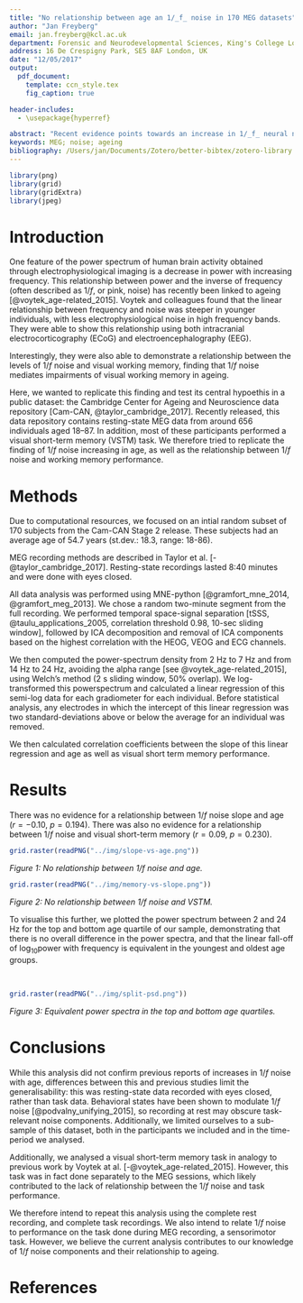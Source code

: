 ```yaml
---
title: "No relationship between age an 1/_f_ noise in 170 MEG datasets"
author: "Jan Freyberg"
email: jan.freyberg@kcl.ac.uk
department: Forensic and Neurodevelopmental Sciences, King's College London
address: 16 De Crespigny Park, SE5 8AF London, UK
date: "12/05/2017"
output:
  pdf_document:
    template: ccn_style.tex
    fig_caption: true

header-includes:
  - \usepackage{hyperref}

abstract: "Recent evidence points towards an increase in 1/_f_ neural noise (noise with decreasing power in higher frequency bands) with age. Previous evidence related this increase to a decrease in working memory performance. Here, we attempted to replicate previous findings with a dataset from the Cam-CAN project ($\\mathbf{N=170}$, aged 18-86). We used two minutes of a resting-state recording to estimate the power-spectral density of neural activity. We then correlated the slope of the noise curve with age ($\\mathbf{r=-0.10}$, $\\mathbf{p=0.194}$), as well as short-term working memory ($\\mathbf{r=0.09}$, $\\mathbf{p=0.230}$). We were unable to replicate a previous increase in 1/_f_ noise with age, as well as a relationship with working memory performance, indicating that an increase of 1/_f_ noise is not a universal phenomenon and may be task-dependent."
keywords: MEG; noise; ageing
bibliography: /Users/jan/Documents/Zotero/better-bibtex/zotero-library.bib
---
```


```r
library(png)
library(grid)
library(gridExtra)
library(jpeg)
```

# Introduction

One feature of the power spectrum of human brain activity obtained through electrophysiological imaging is a decrease in power with increasing frequency. This relationship between power and the inverse of frequency (often described as 1/_f_, or pink, noise) has recently been linked to ageing [@voytek_age-related_2015]. Voytek and colleagues found that the linear relationship between frequency and noise was steeper in younger individuals, with less electrophysiological noise in high frequency bands. They were able to show this relationship using both intracranial electrocorticography (ECoG) and electroencephalography (EEG).

Interestingly, they were also able to demonstrate a relationship between the levels of 1/_f_ noise and visual working memory, finding that 1/_f_ noise mediates impairments of visual working memory in ageing.

Here, we wanted to replicate this finding and test its central hypoethis in a public dataset: the Cambridge Center for Ageing and Neuroscience data repository [Cam-CAN, @taylor_cambridge_2017]. Recently released, this data repository contains resting-state MEG data from around 656 individuals aged 18–87. In addition, most of these participants performed a visual short-term memory (VSTM) task. We therefore tried to replicate the finding of 1/_f_ noise increasing in age, as well as the relationship between 1/_f_ noise and working memory performance.

# Methods

Due to computational resources, we focused on an intial random subset of 170 subjects from the Cam-CAN Stage 2 release. These subjects had an average age of 54.7 years (st.dev.: 18.3, range: 18-86).

MEG recording methods are described in Taylor et al. [-@taylor_cambridge_2017]. Resting-state recordings lasted 8:40 minutes and were done with eyes closed.

All data analysis was performed using MNE-python [@gramfort_mne_2014, @gramfort_meg_2013]. We chose a random two-minute segment from the full recording. We performed temporal space-signal separation [tSSS, @taulu_applications_2005, correlation threshold 0.98, 10-sec sliding window], followed by ICA decomposition and removal of ICA components based on the highest correlation with the HEOG, VEOG and ECG channels.

We then computed the power-spectrum density from 2 Hz to 7 Hz and from 14 Hz to 24 Hz, avoiding the alpha range [see @voytek_age-related_2015], using Welch's method (2 s sliding window, 50% overlap). We log-transformed this powerspectrum and calculated a linear regression of this semi-log data for each gradiometer for each individual. Before statistical analysis, any electrodes in which the intercept of this linear regression was two standard-deviations above or below the average for an individual was removed.

We then calculated correlation coefficients between the slope of this linear regression and age as well as visual short term memory performance.

# Results

There was no evidence for a relationship between 1/_f_ noise slope and age ($r=-0.10$, $p=0.194$). There was also no evidence for a relationship between 1/_f_ noise and visual short-term memory ($r=0.09$, $p=0.230$).

```r
grid.raster(readPNG("../img/slope-vs-age.png"))
```
_Figure 1: No relationship between 1/_f_ noise and age._

```r
grid.raster(readPNG("../img/memory-vs-slope.png"))
```
_Figure 2: No relationship between 1/_f_ noise and VSTM._

To visualise this further, we plotted the power spectrum between 2 and 24 Hz for the top and bottom age quartile of our sample, demonstrating that there is no overall difference in the power spectra, and that the linear fall-off of log$_{10}$power with frequency is equivalent in the youngest and oldest age groups.

&nbsp;

```r
grid.raster(readPNG("../img/split-psd.png"))
```
_Figure 3: Equivalent power spectra in the top and bottom age quartiles._

# Conclusions

While this analysis did not confirm previous reports of increases in 1/_f_ noise with age, differences between this and previous studies limit the generalisability: this was resting-state data recorded with eyes closed, rather than task data. Behavioral states have been shown to modulate 1/_f_ noise [@podvalny_unifying_2015], so recording at rest may obscure task-relevant noise components. Additionally, we limited ourselves to a sub-sample of this dataset, both in the participants we included and in the time-period we analysed.

Additionally, we analysed a visual short-term memory task in analogy to previous work by Voytek at al. [-@voytek_age-related_2015]. However, this task was in fact done separately to the MEG sessions, which likely contributed to the lack of relationship between the 1/_f_ noise and task performance.

We therefore intend to repeat this analysis using the complete rest recording, and complete task recordings. We also intend to relate 1/_f_ noise to performance on the task done during MEG recording, a sensorimotor task. However, we believe the current analysis contributes to our knowledge of 1/_f_ noise components and their relationship to ageing.

# References
